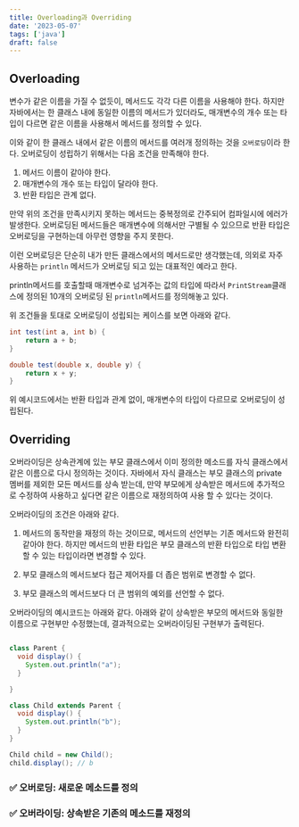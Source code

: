 ```yaml
---
title: Overloading과 Overriding
date: '2023-05-07'
tags: ['java']
draft: false
---
```


## Overloading

변수가 같은 이름을 가질 수 없듯이, 메서드도 각각 다른 이름을 사용해야 한다. 하지만 자바에서는 한 클래스 내에 동일한 이름의 메서드가 있더라도, 매개변수의 개수 또는 타입이 다르면 같은 이름을 사용해서 메서드를 정의할 수 있다.

이와 같이 한 클래스 내에서 같은 이름의 메서드를 여러개 정의하는 것을 `오버로딩`이라 한다. 오버로딩이 성립하기 위해서는 다음 조건을 만족해야 한다.

1. 메서드 이름이 같아야 한다.
2. 매개변수의 개수 또는 타입이 달라야 한다.
3. 반환 타입은 관계 없다.

만약 위의 조건을 만족시키지 못하는 메서드는 중복정의로 간주되어 컴파일시에 에러가 발생한다. 오버로딩된 메서드들은 매개변수에 의해서만 구별될 수 있으므로 반환 타입은 오버로딩을 구현하는데 아무런 영향을 주지 못한다.

이런 오버로딩은 단순히 내가 만든 클래스에서의 메서드로만 생각했는데, 의외로 자주 사용하는 `println` 메서드가 오버로딩 되고 있는 대표적인 예라고 한다.

println메서드를 호출할때 매개변수로 넘겨주는 값의 타입에 따라서 `PrintStream`클래스에 정의된 10개의 오버로딩 된 `println`메서드를 정의해놓고 있다.

위 조건들을 토대로 오버로딩이 성립되는 케이스를 보면 아래와 같다.

```java
int test(int a, int b) {
	return a + b;
}

double test(double x, double y) {
	return x + y;
}
```

위 예시코드에서는 반환 타입과 관계 없이, 매개변수의 타입이 다르므로 오버로딩이 성립된다.

## Overriding

오버라이딩은 상속관계에 있는 부모 클래스에서 이미 정의한 메소드를 자식 클래스에서 같은 이름으로 다시 정의하는 것이다. 자바에서 자식 클래스는 부모 클래스의 private 멤버를 제외한 모든 메서드를 상속 받는데, 만약 부모에게 상속받은 메서드에 추가적으로 수정하여 사용하고 싶다면 같은 이름으로 재정의하여 사용 할 수 있다는 것이다.

오버라이딩의 조건은 아래와 같다.

1. 메서드의 동작만을 재정의 하는 것이므로, 메서드의 선언부는 기존 메서드와 완전히 같아야 한다. 하지만 메서드의 반환 타입은 부모 클래스의 반환 타입으로 타입 변환 할 수 있는 타입이라면 변경할 수 있다.

2. 부모 클래스의 메서드보다 접근 제어자를 더 좁은 범위로 변경할 수 없다.

3. 부모 클래스의 메서드보다 더 큰 범위의 예외를 선언할 수 없다.

오버라이딩의 예시코드는 아래와 같다. 아래와 같이 상속받은 부모의 메서드와 동일한 이름으로 구현부만 수정했는데, 결과적으로는 오버라이딩된 구현부가 출력된다.

```java

class Parent {
  void display() {
    System.out.println("a");
  }

}

class Child extends Parent {
  void display() {
    System.out.println("b");
  }
}

Child child = new Child();
child.display(); // b
```

### ✅ 오버로딩: 새로운 메소드를 정의

### ✅ 오버라이딩: 상속받은 기존의 메소드를 재정의
